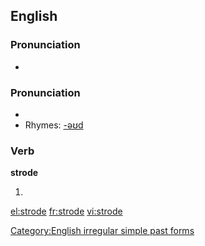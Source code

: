 ==English==

===Pronunciation===
*{{audio|en-us-strode.ogg|Audio (US)}}

===Pronunciation===
*{{IPA|/'stɻɔʊd/}}
*Rhymes: [[Rhymes:English:-əʊd|-əʊd]]

===Verb===
'''strode'''

# {{simple past of|[[stride]]}}

[[Category:English irregular simple past forms]]

[[el:strode]]
[[fr:strode]]
[[vi:strode]]